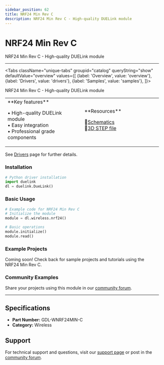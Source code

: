 ```yaml
---
sidebar_position: 62
title: NRF24 Min Rev C
description: NRF24 Min Rev C - High-quality DUELink module
---
```



# NRF24 Min Rev C

<ProductImageSelector 
  partNumber="wnrf24min-c"
  productName="NRF24 Min Rev C"
/>

NRF24 Min Rev C - High-quality DUELink module

---

<Tabs className="unique-tabs" groupid="catalog" queryString="show" defaultValue="overview"
  values={[
    {label: 'Overview', value: 'overview'},
    {label: 'Drivers', value: 'drivers'},
    {label: 'Samples', value: 'samples'},
  ]}>

<TabItem value="overview">

NRF24 Min Rev C - High-quality DUELink module

<table><td width='50%'>
**Key features**

• High-quality DUELink module<br/>
• Easy integration<br/>
• Professional grade components<br/>

</td><td width='50%'>
**Resources**
 
📄[Schematics](/static/sch/wnrf24min-c.pdf)<br/>
🔩[3D STEP file](/static/3d/WNRF24MIN-C.step)<br/>

</td></table>

</TabItem>

<TabItem value="drivers">

See [Drivers](../../engine/drivers) page for further details.

### Installation

```python
# Python driver installation
import duelink
dl = duelink.DueLink()
```

### Basic Usage

```python
# Example code for NRF24 Min Rev C
# Initialize the module
module = dl.wireless.nrf24()

# Basic operations
module.initialize()
module.read()
```

</TabItem>

<TabItem value="samples">

### Example Projects

Coming soon! Check back for sample projects and tutorials using the NRF24 Min Rev C.

### Community Examples

Share your projects using this module in our [community forum](https://forums.ghielectronics.com).

</TabItem>

</Tabs>

---

## Specifications

- **Part Number:** GDL-WNRF24MIN-C
- **Category:** Wireless

## Support

For technical support and questions, visit our [support page](../../support) or post in the [community forum](https://forums.ghielectronics.com).
